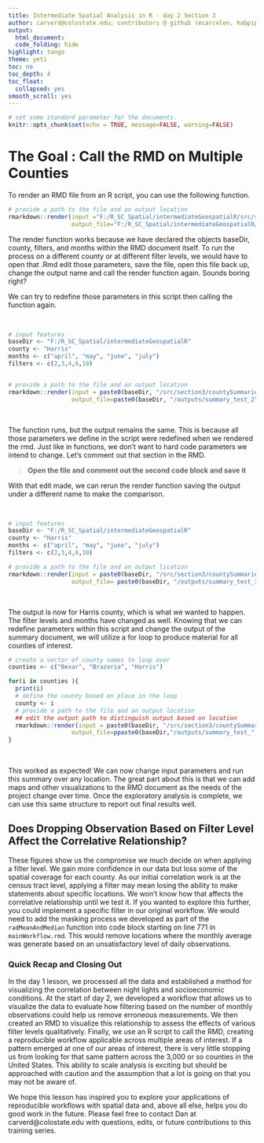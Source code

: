 ```yaml
---
title: Intermediate Spatial Analysis in R - day 2 Section 3
author: carverd@colostate.edu; contributors @ github (ecarcelen, habpippin)
output:
  html_document:
  code_folding: hide
highlight: tango
theme: yeti
toc: no
toc_depth: 4
toc_float:
  collapsed: yes
smooth_scroll: yes
---
```


```r
# set some standard parameter for the documents. 
knitr::opts_chunk$set(echo = TRUE, message=FALSE, warning=FALSE)
```

# The Goal : Call the RMD on Multiple Counties 

To render an RMD file from an R script, you can use the following function. 

```r
# provide a path to the file and an output location 
rmarkdown::render(input ="F:/R_SC_Spatial/intermediateGeospatialR/src/section3/countySummaries.Rmd",
                  output_file="F:/R_SC_Spatial/intermediateGeospatialR/outputs/summary_test")
```
The render function works because we have declared the objects baseDir, county, filters, and months within the RMD document itself. To run the process on a different county or at different filter levels, we would have to open that .Rmd edit those parameters, save the file, open this file back up, change the output name and call the render function again. Sounds boring right?  

We can try to redefine those parameters in this script then calling the function again. 

<br>
```r
# input features 
baseDir <- "F:/R_SC_Spatial/intermediateGeospatialR"
county <- "Harris"
months <- c("april", "may", "june", "july")
filters <- c(2,3,4,6,10)


# provide a path to the file and an output location 
rmarkdown::render(input = paste0(baseDir, "/src/section3/countySummaries_2.Rmd"),
                  output_file=paste0(baseDir, "/outputs/summary_test_2"))
```
<br>

The function runs, but the output remains the same. This is because all those parameters we define in the script were redefined when we rendered the rmd. Just like in functions, we don't want to hard code parameters we intend to change. Let's comment out that section in the RMD. 


> **Open the file and comment out the second code block and save it**  

With that edit made, we can rerun the render function saving the output under a different name to make the comparison. 

<br>
```r
# input features 
baseDir <- "F:/R_SC_Spatial/intermediateGeospatialR"
county <- "Harris"
months <- c("april", "may", "june", "july")
filters <- c(2,3,4,6,10)

# provide a path to the file and an output lication 
rmarkdown::render(input = paste0(baseDir, "/src/section3/countySummaries_2.Rmd"),
                  output_file= paste0(baseDir, "/outputs/summary_test_3"))
```
<br> 

The output is now for Harris county, which is what we wanted to happen. The filter levels and months have changed as well. Knowing that we can redefine parameters within this script and change the output of the summary document, we will utilize a for loop to produce material for all counties of interest. 
<br>
```r
# create a vector of county names to loop over 
counties <- c("Bexar", "Brazoria", "Harris")

for(i in counties ){
  print(i)
  # define the county based on place in the loop 
  county <- i
  # provide a path to the file and an output location
  ## edit the output path to distinguish output based on location 
  rmarkdown::render(input = paste0(baseDir, "/src/section3/countySummaries_2.Rmd"),
                  output_file=ppaste0(baseDir,"/outputs/summary_test_",i))
}
  
```
<br>
This worked as expected! We can now change input parameters and run this summary over any location. The great part about this is that we can add maps and other visualizations to the RMD document as the needs of the project change over time. Once the exploratory analysis is complete, we can use this same structure to report out final results well. 

## Does Dropping Observation Based on Filter Level Affect the Correlative Relationship?  

These figures show us the compromise we much decide on when applying a filter level. We gain more confidence in our data but loss some of the spatial coverage for each county. As our initial correlation work is at the census tract level, applying a filter may mean losing the ability to make statements about specific locations. We won't know how that affects the correlative relationship until we test it. If you wanted to explore this further, you could implement a specific filter in our original workflow. We would need to add the masking process we developed as part of the `radMeanAndMedian` function into code block starting on line 771 in `mainWorkflow.rmd`. This would remove locations where the monthly average was generate based on an unsatisfactory level of daily observations. 

### Quick Recap and Closing Out 
In the day 1 lesson, we processed all the data and established a method for visualizing the correlation between night lights and socioeconomic conditions. At the start of day 2, we developed a workflow that allows us to visualize the data to evaluate how filtering based on the number of monthly observations could help us remove erroneous measurements. We then created an RMD to visualize this relationship to assess the effects of various filter levels qualitatively. Finally, we use an R script to call the RMD, creating a reproducible workflow applicable across multiple areas of interest. If a pattern emerged at one of our areas of interest, there is very little stopping us from looking for that same pattern across the 3,000 or so counties in the United States. This ability to scale analysis is exciting but should be approached with caution and the assumption that a lot is going on that you may not be aware of. 

We hope this lesson has inspired you to explore your applications of reproducible workflows with spatial data and, above all else, helps you do good work in the future. Please feel free to contact Dan at carverd@colostate.edu with questions, edits, or future contributions to this training series. 






